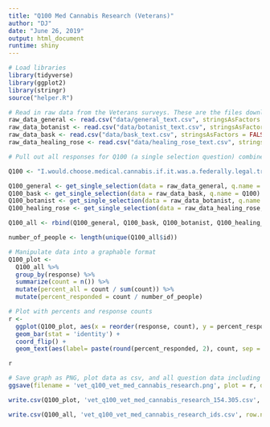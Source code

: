 ```yaml
---
title: "Q100 Med Cannabis Research (Veterans)"
author: "DJ"
date: "June 26, 2019"
output: html_document
runtime: shiny
---
```


```r
# Load libraries
library(tidyverse)
library(ggplot2)
library(stringr)
source("helper.R")
```

```r
# Read in raw data from the Veterans surveys. These are the files downloaded from survey monkey saved as a .csv
raw_data_general <- read.csv("data/general_text.csv", stringsAsFactors = FALSE)
raw_data_botanist <- read.csv("data/botanist_text.csv", stringsAsFactors = FALSE)
raw_data_bask <- read.csv("data/bask_text.csv", stringsAsFactors = FALSE)
raw_data_healing_rose <- read.csv("data/healing_rose_text.csv", stringsAsFactors = FALSE)
```

```r
# Pull out all responses for Q100 (a single selection question) combine, then determine 'question n'

Q100 <- "I.would.choose.medical.cannabis.if.it.was.a.federally.legal.treatment.option."

Q100_general <- get_single_selection(data = raw_data_general, q.name = Q100)
Q100_bask <- get_single_selection(data = raw_data_bask, q.name = Q100)
Q100_botanist <- get_single_selection(data = raw_data_botanist, q.name = Q100)
Q100_healing_rose <- get_single_selection(data = raw_data_healing_rose, q.name = Q100)

Q100_all <- rbind(Q100_general, Q100_bask, Q100_botanist, Q100_healing_rose)

number_of_people <- length(unique(Q100_all$id))
```


```r
# Manipulate data into a graphable format
Q100_plot <- 
  Q100_all %>%
  group_by(response) %>%
  summarize(count = n()) %>%
  mutate(percent_all = count / sum(count)) %>%
  mutate(percent_responded = count / number_of_people)
```

```r
# Plot with percents and response counts
r <- 
  ggplot(Q100_plot, aes(x = reorder(response, count), y = percent_responded)) +
  geom_bar(stat = 'identity') +
  coord_flip() +
  geom_text(aes(label= paste(round(percent_responded, 2), count, sep = "***")))

r
```

```r
# Save graph as PNG, plot data as csv, and all question data including response IDs as csv (save question n and N at end of plot file as "_x.x")
ggsave(filename = 'vet_q100_vet_med_cannabis_research.png', plot = r, device = 'png')

write.csv(Q100_plot, 'vet_q100_vet_med_cannabis_research_154.305.csv', row.names = FALSE)

write.csv(Q100_all, 'vet_q100_vet_med_cannabis_research_ids.csv', row.names = FALSE)

```